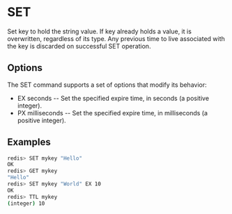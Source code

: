 # SET

Set key to hold the string value. If key already holds a value, it is overwritten, regardless of its type. Any previous time to live associated with the key is discarded on successful SET operation.

## Options

The SET command supports a set of options that modify its behavior:

- EX seconds -- Set the specified expire time, in seconds (a positive integer).
- PX milliseconds -- Set the specified expire time, in milliseconds (a positive integer).


## Examples

```bash
redis> SET mykey "Hello"
OK
redis> GET mykey
"Hello"
redis> SET mykey "World" EX 10
OK
redis> TTL mykey
(integer) 10
```